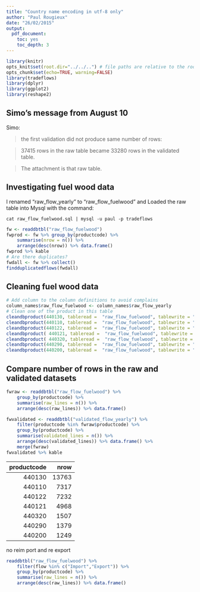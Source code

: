 ```yaml
---
title: "Country name encoding in utf-8 only"
author: "Paul Rougieux"
date: "26/02/2015"
output:
  pdf_document:
    toc: yes
    toc_depth: 3
---
```



```r
library(knitr)
opts_knit$set(root.dir="../../..") # file paths are relative to the root of the project directory
opts_chunk$set(echo=TRUE, warning=FALSE)
library(tradeflows)
library(dplyr)
library(ggplot2)
library(reshape2)
``` 



## Simo's message from August 10
Simo:

> the first validation did not produce same number of rows:

> 37415 rows in the raw table became 33280 rows in the validated table.

> The attachment is that raw table.

## Investigating fuel wood data
I renamed "raw_flow_yearly" to "raw_flow_fuelwood" and 
Loaded the raw table into Mysql with the command:
```
cat raw_flow_fuelwood.sql | mysql -u paul -p tradeflows
```

```r
fw <- readdbtbl("raw_flow_fuelwood")
fwprod <- fw %>% group_by(productcode) %>%
    summarise(nrow = n()) %>% 
    arrange(desc(nrow)) %>% data.frame()
fwprod %>% kable
# Are there duplicates?
fwdall <- fw %>% collect()
findduplicatedflows(fwdall)
```

## Cleaning fuel wood data
```r
# Add column to the column definitions to avoid complains
column_names$raw_flow_fuelwood <- column_names$raw_flow_yearly
# Clean one of the product in this table
cleandbproduct(440130, tableread =  "raw_flow_fuelwood", tablewrite = "validated_flow_yearly")
cleandbproduct(440110, tableread =  "raw_flow_fuelwood", tablewrite = "validated_flow_yearly")
cleandbproduct(440122, tableread =  "raw_flow_fuelwood", tablewrite = "validated_flow_yearly")
cleandbproduct( 440121, tableread =  "raw_flow_fuelwood", tablewrite = "validated_flow_yearly")
cleandbproduct( 440320, tableread =  "raw_flow_fuelwood", tablewrite = "validated_flow_yearly")
cleandbproduct(440290, tableread =  "raw_flow_fuelwood", tablewrite = "validated_flow_yearly")
cleandbproduct(440200, tableread =  "raw_flow_fuelwood", tablewrite = "validated_flow_yearly")
```

## Compare number of rows in the raw and validated datasets
```r
fwraw <- readdbtbl("raw_flow_fuelwood") %>%
    group_by(productcode) %>%
    summarise(raw_lines = n()) %>% 
    arrange(desc(raw_lines)) %>% data.frame()

fwvalidated <- readdbtbl("validated_flow_yearly") %>%
    filter(productcode %in% fwraw$productcode) %>%
    group_by(productcode) %>%
    summarise(validated_lines = n()) %>% 
    arrange(desc(validated_lines)) %>% data.frame() %>%
    merge(fwraw)
fwvalidated %>% kable

```

| productcode|  nrow|
|-----------:|-----:|
|      440130| 13763|
|      440110|  7317|
|      440122|  7232|
|      440121|  4968|
|      440320|  1507|
|      440290|  1379|
|      440200|  1249|


no reim port and re export
```r
readdbtbl("raw_flow_fuelwood") %>%
    filter(flow %in% c("Import","Export")) %>%
    group_by(productcode) %>%
    summarise(raw_lines = n()) %>% 
    arrange(desc(raw_lines)) %>% data.frame()


``` 



